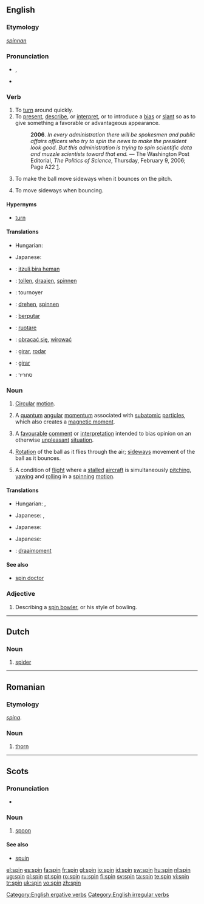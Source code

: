{{wikipedia|dab=spin}}
==English==

===Etymology===
{{OE.}} ''[[spinnan]]''

===Pronunciation===
*{{IPA|/spɪn/}}, {{SAMPA|/spIn/}}
*{{audio|en-us-spin.ogg|Audio (US)}}
*:{{rhymes|ɪn}}

===Verb===
{{en-verb|spins|spinning|'''[[spun]]''' ''or'' '''[[span]]'''|spun}}

# To [[turn]] around quickly.
# To [[present]], [[describe]], or [[interpret]], or to introduce a [[bias]] or [[slant]] so as to give something a favorable or advantageous appearance.
#:'''2006'''. ''In every administration there will be spokesmen and public affairs officers who try to spin the news to make the president look good. But this administration is trying to spin scientific data and muzzle scientists toward that end.'' &mdash; The Washington Post Editorial, ''The Politics of Science'', Thursday, February 9, 2006; Page A22 [http://www.washingtonpost.com/wp-dyn/content/article/2006/02/08/AR2006020801991.html].
# {{context|cricket|of a bowler}} To make the ball move sideways when it bounces on the pitch.
# {{context|cricket|of a ball}} To move sideways when bouncing.

====Hypernyms====
* [[turn]]

====Translations====
{{trans-top|to turn around quickly}}
*Hungarian: {{t|hu|forog}}
{{trans-mid}}
* Japanese: {{t|ja|回転する|tr=kaiten suru|sc=Jpan}}
{{trans-bottom}}

{{trans-top|to present a bias}}
{{trans-mid}}
{{trans-bottom}}

{{trans-top|to make the ball move sideways}}
{{trans-mid}}
{{trans-bottom}}

{{trans-top|to move sideways when bouncing}}
{{trans-mid}}
{{trans-bottom}}

{{checktrans-top}}
*{{ttbc|Basque}}: [[itzuli,bira heman]]
*{{ttbc|Dutch}}: [[tollen]], [[draaien]], [[spinnen]]
*{{ttbc|French}}: tournoyer
*{{ttbc|German}}: [[drehen]], [[spinnen]]
*{{ttbc|Indonesian}}: [[putar|berputar]]
*{{ttbc|Italian}}: [[ruotare]]
{{checktrans-mid}}
*{{ttbc|Polish}}: [[obracać się]], [[wirować]]
*{{ttbc|Portuguese}}: [[girar]], [[rodar]]
*{{ttbc|Spanish}}: [[girar]]
*{{ttbc|Hebrew}}: סחריר
{{checktrans-bottom}}

===Noun===
{{en-noun}}

# [[circular|Circular]] [[motion]].
# {{physics}} A [[quantum]] [[angular]] [[momentum]] associated with [[subatomic]] [[particle]]s, which also creates a [[magnetic moment]].
# A [[favourable]] [[comment]] or [[interpretation]] intended to bias opinion on an otherwise [[unpleasant]] [[situation]].
# {{cricket}} [[rotation|Rotation]] of the ball as it flies through the air; [[sideways]] movement of the ball as it bounces.
# A condition of [[flight]] where a [[stall]]ed [[aircraft]] is simultaneously [[pitching]], [[yawing]] and [[rolling]] in a [[spinning]] [[motion]].

====Translations====
{{trans-top|circular motion}}
*Hungarian: {{t|hu|pörgés}}, {{t|hu|forgás}}
{{trans-mid}}
* Japanese: {{t|ja|回転|tr=kaiten|sc=Jpan}}, {{t|ja|スピン|tr=supin|sc=Jpan}}
{{trans-bottom}}

{{trans-top|physics: quantum angular momentum}}
{{trans-mid}}
* Japanese: {{t|ja|スピン|tr=supin|sc=Jpan}}
{{trans-bottom}}

{{trans-top|a favourable comment}}
{{trans-mid}}
{{trans-bottom}}

{{trans-top|cricket: rotation of a ball}}
{{trans-mid}}
{{trans-bottom}}

{{trans-top|a condition of flight}}
{{trans-mid}}
* Japanese: {{t|ja|きりもみ|tr=kaiten|sc=Jpan}}
{{trans-bottom}}

{{checktrans-top}}
*{{ttbc|Dutch}}: [[draaimoment]] {{n}}
{{checktrans-bottom}}

====See also====
*[[spin doctor]]

===Adjective===
{{en-adj|-}}

# {{cricket}} Describing a [[spin bowler]], or his style of bowling.

[[Category:English ergative verbs]]
[[Category:English irregular verbs]]

----

==Dutch==

===Noun===
{{nl-noun|g=m|spinnen}}

# [[spider]]

----

==Romanian==

===Etymology===
{{L.|ro}} ''[[spina]]''.

===Noun===
{{ro-noun|gend=m|pl=spini}}

# [[thorn]]

----

==Scots==

===Pronunciation===
*{{IPA|/spɪn/}}

===Noun===
{{sco-noun}}

# {{South Scots}} [[spoon]]

====See also====
*[[spuin]]

[[el:spin]]
[[es:spin]]
[[fa:spin]]
[[fr:spin]]
[[gl:spin]]
[[io:spin]]
[[id:spin]]
[[sw:spin]]
[[hu:spin]]
[[nl:spin]]
[[ug:spin]]
[[pl:spin]]
[[pt:spin]]
[[ro:spin]]
[[ru:spin]]
[[fi:spin]]
[[sv:spin]]
[[ta:spin]]
[[te:spin]]
[[vi:spin]]
[[tr:spin]]
[[uk:spin]]
[[vo:spin]]
[[zh:spin]]